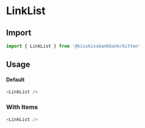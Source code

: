 
<Meta title="Links/LinkList" component={LinkList} />

# LinkList

<Canvas>
  <Story name="LinkList" story={stories.Default} />
</Canvas>

## Import

```js
import { LinkList } from '@kisskissbankbank/kitten'
```

## Usage

#### Default

```js
<LinkList />
```

### With Items

```js
<LinkList />
```
